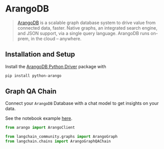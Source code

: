 # ArangoDB

>[ArangoDB](https://github.com/arangodb/arangodb) is a scalable graph database system to 
> drive value from connected data, faster. Native graphs, an integrated search engine, and JSON support, via a single query language. ArangoDB runs on-prem, in the cloud – anywhere.

## Installation and Setup

Install the [ArangoDB Python Driver](https://github.com/ArangoDB-Community/python-arango) package with

```bash
pip install python-arango
```

## Graph QA Chain

Connect your `ArangoDB` Database with a chat model to get insights on your data. 

See the notebook example [here](/docs/use_cases/graph/integrations/graph_arangodb_qa).

```python
from arango import ArangoClient

from langchain_community.graphs import ArangoGraph
from langchain.chains import ArangoGraphQAChain
```
